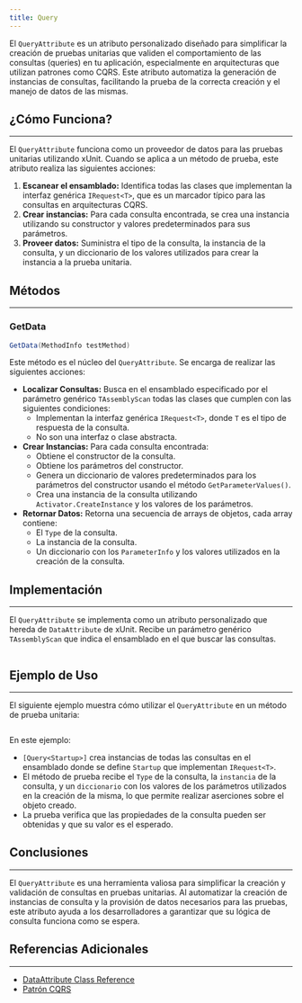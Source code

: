 ```yaml
---
title: Query
---
```



El `QueryAttribute` es un atributo personalizado diseñado para simplificar la creación de pruebas unitarias que validen el comportamiento de las consultas (queries) en tu aplicación, especialmente en arquitecturas que utilizan patrones como CQRS. Este atributo automatiza la generación de instancias de consultas, facilitando la prueba de la correcta creación y el manejo de datos de las mismas.

## ¿Cómo Funciona?
---

El `QueryAttribute` funciona como un proveedor de datos para las pruebas unitarias utilizando xUnit. Cuando se aplica a un método de prueba, este atributo realiza las siguientes acciones:

1. **Escanear el ensamblado:** Identifica todas las clases que implementan la interfaz genérica `IRequest<T>`, que es un marcador típico para las consultas en arquitecturas CQRS.
2. **Crear instancias:** Para cada consulta encontrada, se crea una instancia utilizando su constructor y valores predeterminados para sus parámetros.
3. **Proveer datos:** Suministra el tipo de la consulta, la instancia de la consulta, y un diccionario de los valores utilizados para crear la instancia a la prueba unitaria.

## Métodos
---

### GetData

```csharp
GetData(MethodInfo testMethod)
```


Este método es el núcleo del `QueryAttribute`. Se encarga de realizar las siguientes acciones:

- **Localizar Consultas:** Busca en el ensamblado especificado por el parámetro genérico `TAssemblyScan` todas las clases que cumplen con las siguientes condiciones:
  - Implementan la interfaz genérica `IRequest<T>`, donde `T` es el tipo de respuesta de la consulta.
  - No son una interfaz o clase abstracta.
- **Crear Instancias:** Para cada consulta encontrada:
  - Obtiene el constructor de la consulta.
  - Obtiene los parámetros del constructor.
  - Genera un diccionario de valores predeterminados para los parámetros del constructor usando el método `GetParameterValues()`.
   - Crea una instancia de la consulta utilizando `Activator.CreateInstance` y los valores de los parámetros.
- **Retornar Datos:** Retorna una secuencia de arrays de objetos, cada array contiene:
    - El `Type` de la consulta.
    - La instancia de la consulta.
    - Un diccionario con los `ParameterInfo` y los valores utilizados en la creación de la consulta.

## Implementación
---

El `QueryAttribute` se implementa como un atributo personalizado que hereda de `DataAttribute` de xUnit. Recibe un parámetro genérico `TAssemblyScan` que indica el ensamblado en el que buscar las consultas.

```csharp url="packages/CodeDesignPlus.Net.xUnit.Microservice/src/CodeDesignPlus.Net.xUnit.Microservice/Attributes/QueryAttribute.cs"
```

## Ejemplo de Uso
---

El siguiente ejemplo muestra cómo utilizar el `QueryAttribute` en un método de prueba unitaria:

```csharp url="packages/CodeDesignPlus.Net.xUnit.Microservice/tests/CodeDesignPlus.Net.xUnit.Microservice.Test/Validations/QueriesTests.cs"
```

En este ejemplo:

- `[Query<Startup>]` crea instancias de todas las consultas en el ensamblado donde se define `Startup` que implementan `IRequest<T>`.
- El método de prueba recibe el `Type` de la consulta, la `instancia` de la consulta, y un `diccionario` con los valores de los parámetros utilizados en la creación de la misma, lo que permite realizar aserciones sobre el objeto creado.
- La prueba verifica que las propiedades de la consulta pueden ser obtenidas y que su valor es el esperado.

## Conclusiones
---

El `QueryAttribute` es una herramienta valiosa para simplificar la creación y validación de consultas en pruebas unitarias. Al automatizar la creación de instancias de consulta y la provisión de datos necesarios para las pruebas, este atributo ayuda a los desarrolladores a garantizar que su lógica de consulta funciona como se espera.

## Referencias Adicionales
---

- [DataAttribute Class Reference](https://csharp-tokyo.github.io/xUnit-Hands-on/class_xunit_1_1_sdk_1_1_data_attribute.html)
- [Patrón CQRS](https://martinfowler.com/bliki/CQRS.html)